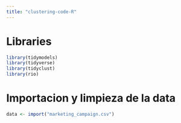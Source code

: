 ```yaml
---
title: "clustering-code-R"
---
```


# Libraries

```r
library(tidymodels)
library(tidyverse)
library(tidyclust)
library(rio)


```

# Importacion y limpieza de la data

```r
data <- import("marketing_campaign.csv")
```



